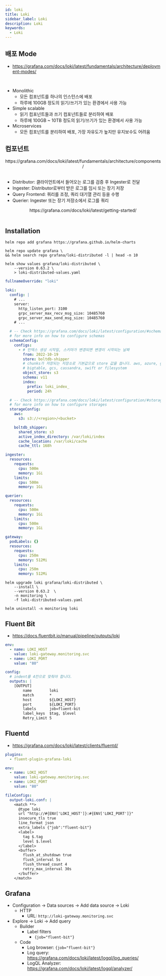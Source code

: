 ```yaml
---
id: loki
title: Loki
sidebar_label: Loki
description: Loki
keywords:
  - Loki
---
```



## 배포 Mode

- https://grafana.com/docs/loki/latest/fundamentals/architecture/deployment-modes/

<br />

- Monolithic
  - 모든 컴포넌트를 하나의 인스턴스에 배포
  - 하루에 100GB 정도의 읽기/쓰기가 있는 환경에서 사용 가능
- Simple scalable
  - 읽기 컴포넌트들과 쓰기 컴포넌트들로 분리하여 배포
  - 하루에 100GB ~ 10TB 정도의 읽기/쓰기가 있는 환경에서 사용 가능
- Microservices
  - 모든 컴포넌트를 분리하여 배포, 가장 자유도가 높지만 유지보수도 어려움

## 컴포넌트

<center>
  <Image
    img={require("@site/static/img/mlops/mlops/monitoring/plg/loki_architecture_components.png")}
    width={750}
  />
</center>
<center>
  https://grafana.com/docs/loki/latest/fundamentals/architecture/components/
</center>
<br />

- Distributor: 클라이언트에서 들어오는 로그를 검증 후 Ingester로 전달
- Ingester: Distributor로부터 받은 로그를 임시 또는 장기 저장
- Query Frontend: 쿼리를 조정, 쿼리 대기열 관리 등을 수행
- Querier: Ingester 또는 장기 저장소에서 로그를 쿼리

<center>
  <Image
    img={require("@site/static/img/mlops/mlops/monitoring/plg/simple-scalable-test-environment.png")}
    width={750}
  />
</center>
<center>https://grafana.com/docs/loki/latest/getting-started/</center>
<br />

## Installation

```shell
helm repo add grafana https://grafana.github.io/helm-charts
```

```shell
helm repo update grafana \
&& helm search repo grafana/loki-distributed -l | head -n 10
```

```shell
helm show values grafana/loki-distributed \
    --version 0.63.2 \
    > loki-distributed-values.yaml
```

```yaml title="loki-distributed-values.yaml"
fullnameOverride: "loki"

loki:
  config: |
    # ...
    server:
      http_listen_port: 3100
      grpc_server_max_recv_msg_size: 10485760
      grpc_server_max_send_msg_size: 10485760
    # ...

  # -- Check https://grafana.com/docs/loki/latest/configuration/#schema_config
  # for more info on how to configure schemas
  schemaConfig:
    configs:
      - # 인덱스 생성 시작일, 스키마가 변경되면 변경이 시작되는 날짜
        from: 2022-10-19
        store: boltdb-shipper
        # chunks가 저장되는 저장소로 기본값으로 store 값을 씁니다. aws, azure, gcp,
        # bigtable, gcs, cassandra, swift or filesystem
        object_store: s3
        schema: v11
        index:
          prefix: loki_index_
          period: 24h

  # -- Check https://grafana.com/docs/loki/latest/configuration/#storage_config
  # for more info on how to configure storages
  storageConfig:
    aws:
      s3: s3://<region>/<bucket>

    boltdb_shipper:
      shared_store: s3
      active_index_directory: /var/loki/index
      cache_location: /var/loki/cache
      cache_ttl: 168h

ingester:
  resources:
    requests:
      cpu: 500m
      memory: 1Gi
    limits:
      cpu: 500m
      memory: 1Gi

querier:
  resources:
    requests:
      cpu: 500m
      memory: 1Gi
    limits:
      cpu: 500m
      memory: 1Gi

gateway:
  podLabels: {}
  resources:
    requests:
      cpu: 250m
      memory: 512Mi
    limits:
      cpu: 250m
      memory: 512Mi
```

```shell
helm upgrade loki grafana/loki-distributed \
    --install \
    --version 0.63.2  \
    -n monitoring \
    -f loki-distributed-values.yaml
```

```shell
helm uninstall -n monitoring loki
```

## Fluent Bit

- https://docs.fluentbit.io/manual/pipeline/outputs/loki

```yaml title="fluent-bit-values.yaml"
env:
  - name: LOKI_HOST
    value: loki-gateway.monitoring.svc
  - name: LOKI_PORT
    value: "80"

config:
  # indent를 4칸으로 맞춰야 합니다.
  outputs: |
    [OUTPUT]
        name        loki
        match       *
        host        ${LOKI_HOST}
        port        ${LOKI_PORT}
        labels      job=fluent-bit
        label_keys  $tag, $level
        Retry_Limit 5
```

## Fluentd

- https://grafana.com/docs/loki/latest/clients/fluentd/

```yaml title="fluentd-values.yaml"
plugins:
  - fluent-plugin-grafana-loki

env:
  - name: LOKI_HOST
    value: loki-gateway.monitoring.svc
  - name: LOKI_PORT
    value: "80"

fileConfigs:
  output-loki.conf: |
    <match **>
      @type loki
      url "http://#{ENV['LOKI_HOST']}:#{ENV['LOKI_PORT']}"
      insecure_tls true
      line_format json
      extra_labels {"job":"fluent-bit"}
      <label>
        tag $.tag
        level $.level
      </label>
      <buffer>
        flush_at_shutdown true
        flush_interval 5s
        flush_thread_count 4
        retry_max_interval 30s
      </buffer>
    </match>
```

## Grafana

- Configuration -\> Data sources -\> Add data source -\> Loki
  - HTTP
    - URL: `http://loki-gateway.monitoring.svc`
- Explore -\> Loki -\> Add query
  - Builder
    - Label filters
      - `{job="fluent-bit"}`
  - Code
    - Log browser: `{job="fluent-bit"}`
    - Log query: https://grafana.com/docs/loki/latest/logql/log_queries/
    - LogQL Analyzer: https://grafana.com/docs/loki/latest/logql/analyzer/
